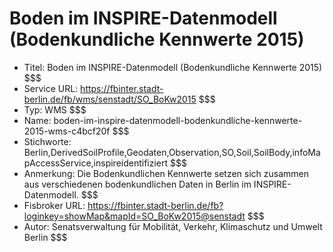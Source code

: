 # Boden im INSPIRE-Datenmodell (Bodenkundliche Kennwerte 2015)
- Titel: Boden im INSPIRE-Datenmodell (Bodenkundliche Kennwerte 2015) $$$
- Service URL: https://fbinter.stadt-berlin.de/fb/wms/senstadt/SO_BoKw2015 $$$
- Typ: WMS $$$
- Name: boden-im-inspire-datenmodell-bodenkundliche-kennwerte-2015-wms-c4bcf20f $$$
- Stichworte: Berlin,DerivedSoilProfile,Geodaten,Observation,SO,Soil,SoilBody,infoMapAccessService,inspireidentifiziert $$$
- Anmerkung: Die Bodenkundlichen Kennwerte setzen sich zusammen aus verschiedenen bodenkundlichen Daten in Berlin im INSPIRE-Datenmodell. $$$
- Fisbroker URL: https://fbinter.stadt-berlin.de/fb?loginkey=showMap&mapId=SO_BoKw2015@senstadt $$$
- Autor: Senatsverwaltung für Mobilität, Verkehr, Klimaschutz und Umwelt Berlin $$$
